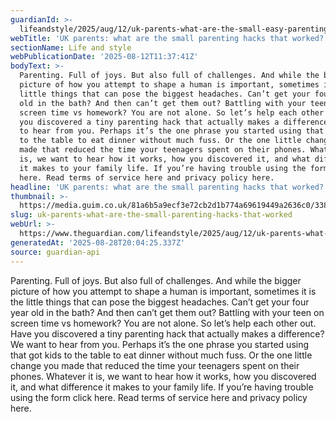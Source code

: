 ```yaml
---
guardianId: >-
  lifeandstyle/2025/aug/12/uk-parents-what-are-the-small-easy-parenting-hacks-that-worked
webTitle: 'UK parents: what are the small parenting hacks that worked?'
sectionName: Life and style
webPublicationDate: '2025-08-12T11:37:41Z'
bodyText: >-
  Parenting. Full of joys. But also full of challenges. And while the bigger
  picture of how you attempt to shape a human is important, sometimes it is the
  little things that can pose the biggest headaches. Can’t get your four year
  old in the bath? And then can’t get them out? Battling with your teen on
  screen time vs homework? You are not alone. So let’s help each other out. Have
  you discovered a tiny parenting hack that actually makes a difference? We want
  to hear from you. Perhaps it’s the one phrase you started using that got kids
  to the table to eat dinner without much fuss. Or the one little change you
  made that reduced the time your teenagers spent on their phones. Whatever it
  is, we want to hear how it works, how you discovered it, and what difference
  it makes to your family life. If you’re having trouble using the form click
  here. Read terms of service here and privacy policy here.
headline: 'UK parents: what are the small parenting hacks that worked?'
thumbnail: >-
  https://media.guim.co.uk/81a6b5a9ecf3e72cb2d1b774a69619449a2636c0/338_0_4560_3648/500.jpg
slug: uk-parents-what-are-the-small-parenting-hacks-that-worked
webUrl: >-
  https://www.theguardian.com/lifeandstyle/2025/aug/12/uk-parents-what-are-the-small-easy-parenting-hacks-that-worked
generatedAt: '2025-08-28T20:04:25.337Z'
source: guardian-api
---
```

Parenting. Full of joys. But also full of challenges. And while the bigger picture of how you attempt to shape a human is important, sometimes it is the little things that can pose the biggest headaches. Can’t get your four year old in the bath? And then can’t get them out? Battling with your teen on screen time vs homework? You are not alone. So let’s help each other out. Have you discovered a tiny parenting hack that actually makes a difference? We want to hear from you. Perhaps it’s the one phrase you started using that got kids to the table to eat dinner without much fuss. Or the one little change you made that reduced the time your teenagers spent on their phones. Whatever it is, we want to hear how it works, how you discovered it, and what difference it makes to your family life. If you’re having trouble using the form click here. Read terms of service here and privacy policy here.
